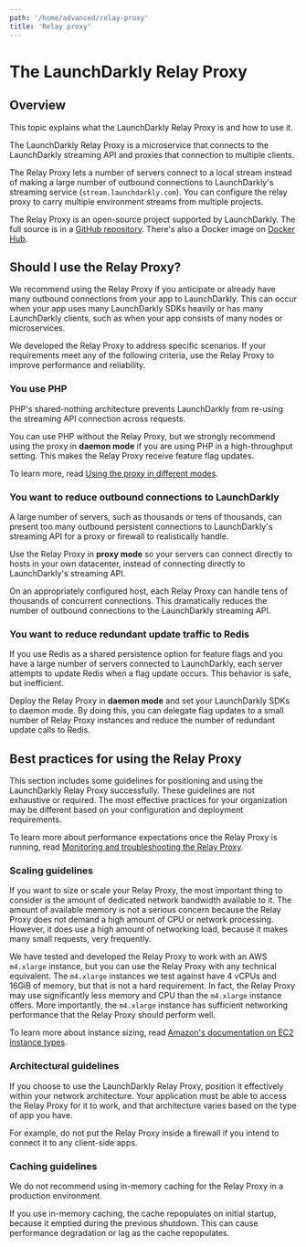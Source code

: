 ```yaml
---
path: '/home/advanced/relay-proxy'
title: 'Relay proxy'
---
```


# The LaunchDarkly Relay Proxy

<Metadata timeToRead={props.timeToRead} lastModifiedDateFormatted={props.lastModifiedDateFormatted} />

<!--https://docs.launchdarkly.com/docs/the-relay-proxy-->

## Overview

This topic explains what the LaunchDarkly Relay Proxy is and how to use it.

The LaunchDarkly Relay Proxy is a microservice that connects to the LaunchDarkly streaming API and proxies that connection to multiple clients.

The Relay Proxy lets a number of servers connect to a local stream instead of making a large number of outbound connections to LaunchDarkly's streaming service (`stream.launchdarkly.com`). You can configure the relay proxy to carry multiple environment streams from multiple projects.

The Relay Proxy is an open-source project supported by LaunchDarkly. The full source is in a [GitHub repository](https://github.com/launchdarkly/ld-relay). There's also a Docker image on [Docker Hub](https://hub.docker.com/r/launchdarkly/ld-relay).

## Should I use the Relay Proxy?

We recommend using the Relay Proxy if you anticipate or already have many outbound connections from your app to LaunchDarkly. This can occur when your app uses many LaunchDarkly SDKs heavily or has many LaunchDarkly clients, such as when your app consists of many nodes or microservices.

We developed the Relay Proxy to address specific scenarios. If your requirements meet any of the following criteria, use the Relay Proxy to improve performance and reliability.

### You use PHP

PHP's shared-nothing architecture prevents LaunchDarkly from re-using the streaming API connection across requests.

You can use PHP without the Relay Proxy, but we strongly recommend using the proxy in **daemon mode** if you are using PHP in a high-throughput setting. This makes the Relay Proxy receive feature flag updates.

To learn more, read [Using the proxy in different modes](./using-the-relay-proxy#using-the-proxy-in-different-modes).

### You want to reduce outbound connections to LaunchDarkly

A large number of servers, such as thousands or tens of thousands, can present too many outbound persistent connections to LaunchDarkly's streaming API for a proxy or firewall to realistically handle.

Use the Relay Proxy in **proxy mode** so your servers can connect directly to hosts in your own datacenter, instead of connecting directly to LaunchDarkly's streaming API.

On an appropriately configured host, each Relay Proxy can handle tens of thousands of concurrent connections. This dramatically reduces the number of outbound connections to the LaunchDarkly streaming API.

### You want to reduce redundant update traffic to Redis

If you use Redis as a shared persistence option for feature flags and you have a large number of servers connected to LaunchDarkly, each server attempts to update Redis when a flag update occurs. This behavior is safe, but inefficient.

Deploy the Relay Proxy in **daemon mode** and set your LaunchDarkly SDKs to daemon mode. By doing this, you can delegate flag updates to a small number of Relay Proxy instances and reduce the number of redundant update calls to Redis.

## Best practices for using the Relay Proxy

This section includes some guidelines for positioning and using the LaunchDarkly Relay Proxy successfully. These guidelines are not exhaustive or required. The most effective practices for your organization may be different based on your configuration and deployment requirements.

To learn more about performance expectations once the Relay Proxy is running, read [Monitoring and troubleshooting the Relay Proxy](./monitoring-relay-proxy).

### Scaling guidelines

If you want to size or scale your Relay Proxy, the most important thing to consider is the amount of dedicated network bandwidth available to it. The amount of available memory is not a serious concern because the Relay Proxy does not demand a high amount of CPU or network processing. However, it does use a high amount of networking load, because it makes many small requests, very frequently.

We have tested and developed the Relay Proxy to work with an AWS `m4.xlarge` instance, but you can use the Relay Proxy with any technical equivalent. The `m4.xlarge` instances we test against have 4 vCPUs and 16GiB of memory, but that is not a hard requirement. In fact, the Relay Proxy may use significantly less memory and CPU than the `m4.xlarge` instance offers. More importantly, the `m4.xlarge` instance has sufficient networking performance that the Relay Proxy should perform well.

To learn more about instance sizing, read [Amazon's documentation on EC2 instance types](https://aws.amazon.com/ec2/instance-types/).

### Architectural guidelines

If you choose to use the LaunchDarkly Relay Proxy, position it effectively within your network architecture. Your application must be able to access the Relay Proxy for it to work, and that architecture varies based on the type of app you have.

For example, do not put the Relay Proxy inside a firewall if you intend to connect it to any client-side apps.

### Caching guidelines

We do not recommend using in-memory caching for the Relay Proxy in a production environment.

If you use in-memory caching, the cache repopulates on initial startup, because it emptied during the previous shutdown. This can cause performance degradation or lag as the cache repopulates.

